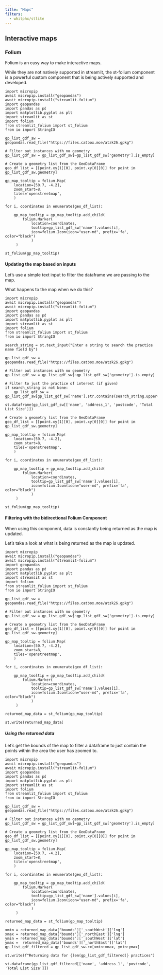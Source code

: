 ```yaml
---
title: "Maps"
filters:
  - whitphx/stlite
---
```




## Interactive maps

### Folium

Folium is an easy way to make interactive maps.

While they are not natively supported in streamlit, the st-folium component is a powerful custom component that is being actively supported and developed.

```stlite-python
import micropip
await micropip.install("geopandas")
await micropip.install("streamlit-folium")
import geopandas
import pandas as pd
import matplotlib.pyplot as plt
import streamlit as st
import folium
from streamlit_folium import st_folium
from io import StringIO

gp_list_gdf_sw = geopandas.read_file("https://files.catbox.moe/atzk26.gpkg")

# Filter out instances with no geometry
gp_list_gdf_sw = gp_list_gdf_sw[~gp_list_gdf_sw['geometry'].is_empty]

# Create a geometry list from the GeoDataFrame
geo_df_list = [[point.xy[1][0], point.xy[0][0]] for point in gp_list_gdf_sw.geometry]

gp_map_tooltip = folium.Map(
    location=[50.7, -4.2],
    zoom_start=8,
    tiles='openstreetmap',
    )

for i, coordinates in enumerate(geo_df_list):

    gp_map_tooltip = gp_map_tooltip.add_child(
        folium.Marker(
            location=coordinates,
            tooltip=gp_list_gdf_sw['name'].values[i],
            icon=folium.Icon(icon="user-md", prefix='fa', color="black")
            )
     )

st_folium(gp_map_tooltip)

```

#### Updating the map based on inputs

Let's use a simple text input to filter the dataframe we are passing to the map.

What happens to the map when we do this?

```stlite-python
import micropip
await micropip.install("geopandas")
await micropip.install("streamlit-folium")
import geopandas
import pandas as pd
import matplotlib.pyplot as plt
import streamlit as st
import folium
from streamlit_folium import st_folium
from io import StringIO

search_string = st.text_input("Enter a string to search the practice name field by")

gp_list_gdf_sw = geopandas.read_file("https://files.catbox.moe/atzk26.gpkg")

# Filter out instances with no geometry
gp_list_gdf_sw = gp_list_gdf_sw[~gp_list_gdf_sw['geometry'].is_empty]

# Filter to just the practice of interest (if given)
if search_string is not None:
    gp_list_gdf_sw = gp_list_gdf_sw[gp_list_gdf_sw['name'].str.contains(search_string.upper())]

st.dataframe(gp_list_gdf_sw[['name', 'address_1', 'postcode', 'Total List Size']])

# Create a geometry list from the GeoDataFrame
geo_df_list = [[point.xy[1][0], point.xy[0][0]] for point in gp_list_gdf_sw.geometry]

gp_map_tooltip = folium.Map(
    location=[50.7, -4.2],
    zoom_start=8,
    tiles='openstreetmap',
    )

for i, coordinates in enumerate(geo_df_list):

    gp_map_tooltip = gp_map_tooltip.add_child(
        folium.Marker(
            location=coordinates,
            tooltip=gp_list_gdf_sw['name'].values[i],
            icon=folium.Icon(icon="user-md", prefix='fa', color="black")
            )
     )

st_folium(gp_map_tooltip)

```



#### Filtering with the bidirectional Folium Component

When using this component, data is constantly being returned as the map is updated.

Let's take a look at what is being returned as the map is updated.

```stlite-python
import micropip
await micropip.install("geopandas")
await micropip.install("streamlit-folium")
import geopandas
import pandas as pd
import matplotlib.pyplot as plt
import streamlit as st
import folium
from streamlit_folium import st_folium
from io import StringIO

gp_list_gdf_sw = geopandas.read_file("https://files.catbox.moe/atzk26.gpkg")

# Filter out instances with no geometry
gp_list_gdf_sw = gp_list_gdf_sw[~gp_list_gdf_sw['geometry'].is_empty]

# Create a geometry list from the GeoDataFrame
geo_df_list = [[point.xy[1][0], point.xy[0][0]] for point in gp_list_gdf_sw.geometry]

gp_map_tooltip = folium.Map(
    location=[50.7, -4.2],
    zoom_start=8,
    tiles='openstreetmap',
    )

for i, coordinates in enumerate(geo_df_list):

    gp_map_tooltip = gp_map_tooltip.add_child(
        folium.Marker(
            location=coordinates,
            tooltip=gp_list_gdf_sw['name'].values[i],
            icon=folium.Icon(icon="user-md", prefix='fa', color="black")
            )
     )

returned_map_data = st_folium(gp_map_tooltip)

st.write(returned_map_data)

```


##### Using the returned data

Let's get the bounds of the map to filter a dataframe to just contain the points within the area the user has zoomed to.

```stlite-python
import micropip
await micropip.install("geopandas")
await micropip.install("streamlit-folium")
import geopandas
import pandas as pd
import matplotlib.pyplot as plt
import streamlit as st
import folium
from streamlit_folium import st_folium
from io import StringIO

gp_list_gdf_sw = geopandas.read_file("https://files.catbox.moe/atzk26.gpkg")

# Filter out instances with no geometry
gp_list_gdf_sw = gp_list_gdf_sw[~gp_list_gdf_sw['geometry'].is_empty]

# Create a geometry list from the GeoDataFrame
geo_df_list = [[point.xy[1][0], point.xy[0][0]] for point in gp_list_gdf_sw.geometry]

gp_map_tooltip = folium.Map(
    location=[50.7, -4.2],
    zoom_start=8,
    tiles='openstreetmap',
    )

for i, coordinates in enumerate(geo_df_list):

    gp_map_tooltip = gp_map_tooltip.add_child(
        folium.Marker(
            location=coordinates,
            tooltip=gp_list_gdf_sw['name'].values[i],
            icon=folium.Icon(icon="user-md", prefix='fa', color="black")
            )
     )

returned_map_data = st_folium(gp_map_tooltip)

xmin = returned_map_data['bounds']['_southWest']['lng']
xmax = returned_map_data['bounds']['_northEast']['lng']
ymin = returned_map_data['bounds']['_southWest']['lat']
ymax =  returned_map_data['bounds']['_northEast']['lat']
gp_list_gdf_filtered = gp_list_gdf_sw.cx[xmin:xmax, ymin:ymax]

st.write(f"Returning data for {len(gp_list_gdf_filtered)} practices")

st.dataframe(gp_list_gdf_filtered[['name', 'address_1', 'postcode', 'Total List Size']])

```

